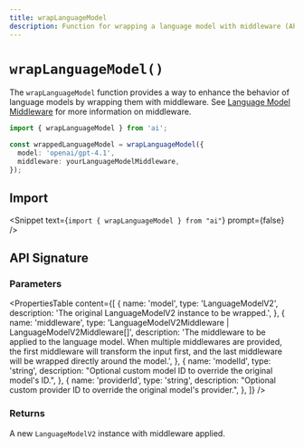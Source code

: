 ```yaml
---
title: wrapLanguageModel
description: Function for wrapping a language model with middleware (API Reference)
---
```


# `wrapLanguageModel()`

The `wrapLanguageModel` function provides a way to enhance the behavior of language models
by wrapping them with middleware.
See [Language Model Middleware](/docs/ai-sdk-core/middleware) for more information on middleware.

```ts
import { wrapLanguageModel } from 'ai';

const wrappedLanguageModel = wrapLanguageModel({
  model: 'openai/gpt-4.1',
  middleware: yourLanguageModelMiddleware,
});
```

## Import

<Snippet text={`import { wrapLanguageModel } from "ai"`} prompt={false} />

## API Signature

### Parameters

<PropertiesTable
  content={[
    {
      name: 'model',
      type: 'LanguageModelV2',
      description: 'The original LanguageModelV2 instance to be wrapped.',
    },
    {
      name: 'middleware',
      type: 'LanguageModelV2Middleware | LanguageModelV2Middleware[]',
      description:
        'The middleware to be applied to the language model. When multiple middlewares are provided, the first middleware will transform the input first, and the last middleware will be wrapped directly around the model.',
    },
    {
      name: 'modelId',
      type: 'string',
      description:
        "Optional custom model ID to override the original model's ID.",
    },
    {
      name: 'providerId',
      type: 'string',
      description:
        "Optional custom provider ID to override the original model's provider.",
    },
  ]}
/>

### Returns

A new `LanguageModelV2` instance with middleware applied.
